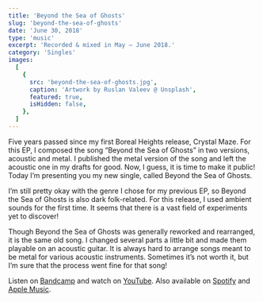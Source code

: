 ```yaml
---
title: 'Beyond the Sea of Ghosts'
slug: 'beyond-the-sea-of-ghosts'
date: 'June 30, 2018'
type: 'music'
excerpt: 'Recorded & mixed in May — June 2018.'
category: 'Singles'
images:
  [
    {
      src: 'beyond-the-sea-of-ghosts.jpg',
      caption: 'Artwork by Ruslan Valeev @ Unsplash',
      featured: true,
      isHidden: false,
    },
  ]
---
```


Five years passed since my first Boreal Heights release, Crystal Maze. For this
EP, I composed the song “Beyond the Sea of Ghosts” in two versions, acoustic and
metal. I published the metal version of the song and left the acoustic one in my
drafts for good. Now, I guess, it is time to make it public! Today I’m
presenting you my new single, called Beyond the Sea of Ghosts.

<SpacerParagraph />

I’m still pretty okay with the genre I chose for my previous EP, so Beyond the
Sea of Ghosts is also dark folk-related. For this release, I used ambient sounds
for the first time. It seems that there is a vast field of experiments yet to
discover!

<SpacerParagraph />

Though Beyond the Sea of Ghosts was generally reworked and rearranged, it is the
same old song. I changed several parts a little bit and made them playable on an
acoustic guitar. It is always hard to arrange songs meant to be metal for
various acoustic instruments. Sometimes it’s not worth it, but I’m sure that the
process went fine for that song!

<SpacerParagraph />

Listen on [Bandcamp](https://borealheights.bandcamp.com/music) and watch on
[YouTube](https://www.youtube.com/@eagrigorev). Also available on
[Spotify](https://open.spotify.com/artist/6sYGw9icM29bZlcTCyHY39) and
[Apple Music](https://music.apple.com/us/artist/boreal-heights/1465971446).
